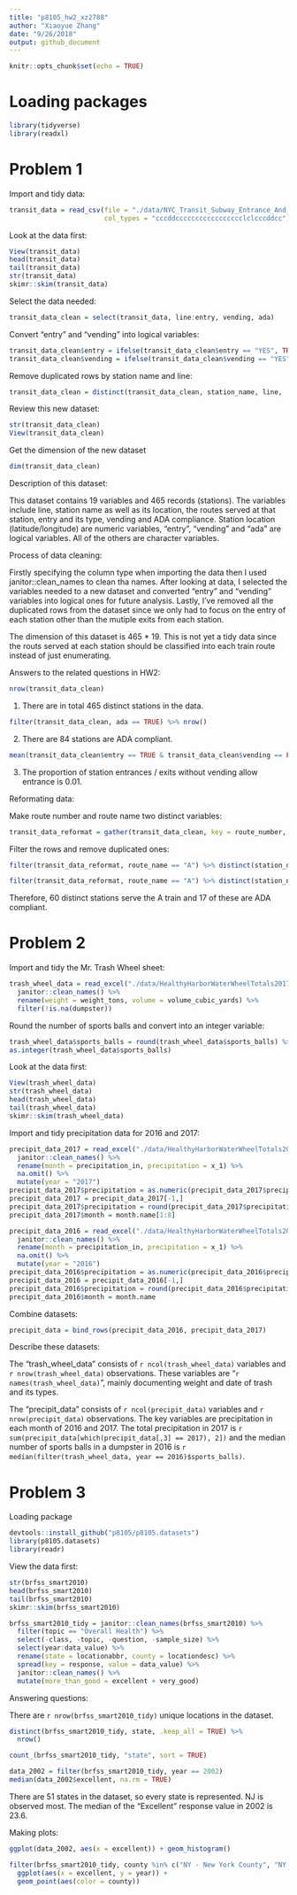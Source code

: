 ```yaml
---
title: "p8105_hw2_xz2788"
author: "Xiaoyue Zhang"
date: "9/26/2018"
output: github_document
---
```


```r
knitr::opts_chunk$set(echo = TRUE)
```

# Loading packages

```r
library(tidyverse)
library(readxl)
```

# Problem 1

Import and tidy data:

```r
transit_data = read_csv(file = "./data/NYC_Transit_Subway_Entrance_And_Exit_Data.csv",
                        col_types = "cccddccccccccccccccccclclcccddcc") %>% janitor::clean_names()
```

Look at the data first:

```r
View(transit_data)
head(transit_data)
tail(transit_data)
str(transit_data)
skimr::skim(transit_data)
```

Select the data needed:

```r
transit_data_clean = select(transit_data, line:entry, vending, ada)
```

Convert "entry" and "vending" into logical variables:

```r
transit_data_clean$entry = ifelse(transit_data_clean$entry == "YES", TRUE, FALSE)
transit_data_clean$vending = ifelse(transit_data_clean$vending == "YES", TRUE, FALSE)
```

Remove duplicated rows by station name and line:

```r
transit_data_clean = distinct(transit_data_clean, station_name, line, .keep_all = TRUE)
```

Review this new dataset:

```r
str(transit_data_clean)
View(transit_data_clean)
```

Get the dimension of the new dataset

```r
dim(transit_data_clean)
```

Description of this dataset:

This dataset contains 19 variables and 465 records (stations). The variables include line, station name as well as its location, the routes served at that station, entry and its type, vending and ADA compliance. Station location (latitude/longitude) are numeric variables, "entry", "vending" and "ada" are logical variables. All of the others are character variables.

Process of data cleaning:

Firstly specifying the column type when importing the data then I used janitor::clean_names to clean tha names. After looking at data, I selected the variables needed to a new dataset and converted "entry" and "vending" variables into logical ones for future analysis. Lastly, I've removed all the duplicated rows from the dataset since we only had to focus on the entry of each station other than the mutiple exits from each station.

The dimension of this dataset is 465 * 19. This is not yet a tidy data since the routs served at each station should be classified into each train route instead of just enumerating.

Answers to the related questions in HW2:

```r
nrow(transit_data_clean)
```

1. There are in total 465 distinct stations in the data.

```r
filter(transit_data_clean, ada == TRUE) %>% nrow()
```

2. There are 84 stations are ADA compliant.

```r
mean(transit_data_clean$entry == TRUE & transit_data_clean$vending == FALSE)
```

3. The proportion of station entrances / exits without vending allow entrance is 0.01.

Reformating data:

Make route number and route name two distinct variables:

```r
transit_data_reformat = gather(transit_data_clean, key = route_number, value = route_name, route1:route11)
```

Filter the rows and remove duplicated ones:

```r
filter(transit_data_reformat, route_name == "A") %>% distinct(station_name, line, .keep_all = TRUE) %>% nrow()
```

```r
filter(transit_data_reformat, route_name == "A") %>% distinct(station_name, line, .keep_all = TRUE) %>% filter(ada == TRUE) %>% nrow()
```

Therefore, 60 distinct stations serve the A train and 17 of these are ADA compliant.

# Problem 2

Import and tidy the Mr. Trash Wheel sheet:

```r
trash_wheel_data = read_excel("./data/HealthyHarborWaterWheelTotals2017-9-26.xlsx", range = "A2:N258", sheet = 1) %>%
  janitor::clean_names() %>% 
  rename(weight = weight_tons, volume = volume_cubic_yards) %>% 
  filter(!is.na(dumpster))
```

Round the number of sports balls and convert into an integer variable:

```r
trash_wheel_data$sports_balls = round(trash_wheel_data$sports_balls) %>% 
as.integer(trash_wheel_data$sports_balls)
```

Look at the data first:

```r
View(trash_wheel_data)
str(trash_wheel_data)
head(trash_wheel_data)
tail(trash_wheel_data)
skimr::skim(trash_wheel_data)
```

Import and tidy precipitation data for 2016 and 2017:

```r
precipit_data_2017 = read_excel("./data/HealthyHarborWaterWheelTotals2017-9-26.xlsx", sheet = 3) %>% 
  janitor::clean_names() %>% 
  rename(month = precipitation_in, precipitation = x_1) %>% 
  na.omit() %>% 
  mutate(year = "2017")
precipit_data_2017$precipitation = as.numeric(precipit_data_2017$precipitation)
precipit_data_2017 = precipit_data_2017[-1,]
precipit_data_2017$precipitation = round(precipit_data_2017$precipitation, digits = 2)
precipit_data_2017$month = month.name[1:8]
```

```r
precipit_data_2016 = read_excel("./data/HealthyHarborWaterWheelTotals2017-9-26.xlsx", sheet = 4) %>% 
  janitor::clean_names() %>% 
  rename(month = precipitation_in, precipitation = x_1) %>% 
  na.omit() %>% 
  mutate(year = "2016")
precipit_data_2016$precipitation = as.numeric(precipit_data_2016$precipitation)
precipit_data_2016 = precipit_data_2016[-1,]
precipit_data_2016$precipitation = round(precipit_data_2016$precipitation, digits = 2)
precipit_data_2016$month = month.name  
```

Combine datasets:

```r
precipit_data = bind_rows(precipit_data_2016, precipit_data_2017)
```

Describe these datasets:

The "trash_wheel_data" consists of `r ncol(trash_wheel_data)` variables and `r nrow(trash_wheel_data)` observations. These variables are "`r names(trash_wheel_data)`", mainly documenting weight and date of trash and its types.

The "precipit_data" consists of `r ncol(precipit_data)` variables and `r nrow(precipit_data)` observations. The key variables are precipitation in each month of 2016 and 2017. The total precipitation in 2017 is `r sum(precipit_data[which(precipit_data[,3] == 2017), 2])` and the median number of sports balls in a dumpster in 2016 is `r median(filter(trash_wheel_data, year == 2016)$sports_balls)`.

# Problem 3

Loading package

```r
devtools::install_github("p8105/p8105.datasets")
library(p8105.datasets)
library(readr)
```

View the data first:

```r
str(brfss_smart2010)
head(brfss_smart2010)
tail(brfss_smart2010)
skimr::skim(brfss_smart2010)
```


```r
brfss_smart2010_tidy = janitor::clean_names(brfss_smart2010) %>% 
  filter(topic == "Overall Health") %>% 
  select(-class, -topic, -question, -sample_size) %>% 
  select(year:data_value) %>% 
  rename(state = locationabbr, county = locationdesc) %>% 
  spread(key = response, value = data_value) %>% 
  janitor::clean_names() %>% 
  mutate(more_than_good = excellent + very_good)
```

Answering questions:

There are `r nrow(brfss_smart2010_tidy)` unique locations in the dataset.

```r
distinct(brfss_smart2010_tidy, state, .keep_all = TRUE) %>% 
  nrow()
```

```r
count_(brfss_smart2010_tidy, "state", sort = TRUE)
```

```r
data_2002 = filter(brfss_smart2010_tidy, year == 2002)
median(data_2002$excellent, na.rm = TRUE)
```

There are 51 states in the dataset, so every state is represented. NJ is observed most.
The median of the “Excellent” response value in 2002 is 23.6.

Making plots:

```r
ggplot(data_2002, aes(x = excellent)) + geom_histogram()
```

```r
filter(brfss_smart2010_tidy, county %in% c("NY - New York County", "NY - Queens County")) %>% 
  ggplot(aes(x = excellent, y = year)) +
  geom_point(aes(color = county))
```

